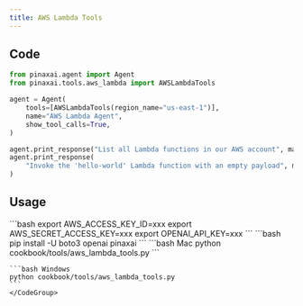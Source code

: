 ```yaml
---
title: AWS Lambda Tools
---
```


## Code

```python cookbook/tools/aws_lambda_tools.py
from pinaxai.agent import Agent
from pinaxai.tools.aws_lambda import AWSLambdaTools

agent = Agent(
    tools=[AWSLambdaTools(region_name="us-east-1")],
    name="AWS Lambda Agent",
    show_tool_calls=True,
)

agent.print_response("List all Lambda functions in our AWS account", markdown=True)
agent.print_response(
    "Invoke the 'hello-world' Lambda function with an empty payload", markdown=True
)
```

## Usage

<Steps>
  <Snippet file="create-venv-step.mdx" />

  <Step title="Set your AWS credentials">
    ```bash
    export AWS_ACCESS_KEY_ID=xxx
    export AWS_SECRET_ACCESS_KEY=xxx
    export OPENAI_API_KEY=xxx
    ```
  </Step>

  <Step title="Install libraries">
    ```bash
    pip install -U boto3 openai pinaxai
    ```
  </Step>

  <Step title="Run Agent">
    <CodeGroup>
    ```bash Mac
    python cookbook/tools/aws_lambda_tools.py
    ```

    ```bash Windows
    python cookbook/tools/aws_lambda_tools.py
    ```
    </CodeGroup>
  </Step>
</Steps>